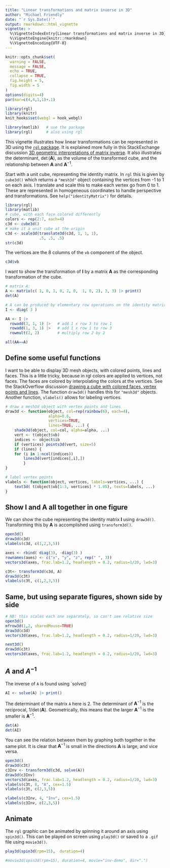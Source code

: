 ```yaml
---
title: "Linear transformations and matrix inverse in 3D"
author: "Michael Friendly"
date: "`r Sys.Date()`"
output: rmarkdown::html_vignette
vignette: >
  %\VignetteIndexEntry{Linear transformations and matrix inverse in 3D}
  %\VignetteEngine{knitr::rmarkdown}
  %\VignetteEncoding{UTF-8}
---
```


```r
knitr::opts_chunk$set(
  warning = FALSE,
  message = FALSE,
  echo = TRUE,
  collapse = TRUE,
  fig.height = 5,
  fig.width = 5
)
options(digits=4)
par(mar=c(4,4,1,1)+.1)
```
```r
library(rgl)
library(knitr)
knit_hooks$set(webgl = hook_webgl)
```

```r
library(matlib)   # use the package
library(rgl)      # also using rgl
```

This vignette illustrates how linear transformations can be represented in 3D using
the [`rgl` package](https://dmurdoch.github.io/rgl/).
It is explained more fully in this StackExchange discussion
[3D geometric interpretations of matrix inverse](https://math.stackexchange.com/questions/1948184/3d-geometric-interpretations-of-matrix-inverse).
It also illustrates the determinant, $\det(\mathbf{A})$, as the volume of the transformed
cube, and the relationship between $\mathbf{A}$ and $\mathbf{A}^{-1}$.


Start with a unit cube, representing the identity matrix. 
In `rgl` this is given by `cube3d()` which returns a `"mesh3d"` object containing the vertices from -1 to 1
on each axis. I translate and scale this to make each vertex go from 0 to 1.
These are represented in homogeneous coordinates to handle perspective and transformations.
See `help("identityMatrix")` for details.

```r
library(rgl)
library(matlib)
# cube, with each face colored differently
colors <- rep(2:7, each=4)
c3d <- cube3d()
# make it a unit cube at the origin
c3d <- scale3d(translate3d(c3d, 1, 1, 1),
               .5, .5, .5)
str(c3d)
```

The vertices are the 8 columns of the `vb` component of the object.
```r
c3d$vb
```

I want to show the transformation of $\mathbf{I}$ by a matrix $\mathbf{A}$ as the corresponding transformation of the cube.

```r
# matrix A: 
A <- matrix(c( 1, 0, 1, 0, 2, 0,  1, 0, 2), 3, 3) |> print()
det(A)

# A can be produced by elementary row operations on the identity matrix
I <- diag( 3 )

AA <- I |>
  rowadd(3, 1, 1) |>   # add 1 x row 3 to row 1
  rowadd(1, 3, 1) |>   # add 1 x row 1 to row 3
  rowmult(2, 2)        # multiply row 2 by 2

all(AA==A)
```

## Define some useful functions

I want to be able to display 3D mesh objects, with colored points, lines and faces.
This is a little tricky, because in rgl colors are applied to vertices, not faces. The faces are colored by interpolating the colors at the vertices. See the StackOverflow discussion
[drawing a cube with colored faces, vertex points and lines](http://stackoverflow.com/questions/39730889/rgl-drawing-a-cube-with-colored-faces-vertex-points-and-lines).
The function `draw3d()` handles this for `"mesh3d"` objects.
Another function, `vlabels()` allows for labeling vertices.

```r
# draw a mesh3d object with vertex points and lines
draw3d <- function(object, col=rep(rainbow(6), each=4), 
                   alpha=0.6,  
                   vertices=TRUE, 
                   lines=TRUE, ...) {
	shade3d(object, col=col, alpha=alpha, ...)
	vert <- t(object$vb)
	indices <- object$ib
	if (vertices) points3d(vert, size=5)
	if (lines) {
	for (i in 1:ncol(indices))
		lines3d(vert[indices[,i],])
		}
}

# label vertex points
vlabels <- function(object, vertices, labels=vertices, ...) {
	text3d( t(object$vb[1:3, vertices] * 1.05), texts=labels, ...)
}
```

## Show $\mathbf{I}$ and $\mathbf{A}$ all together in one figure

We can show the cube representing the identity matrix $\mathbf{I}$ using `draw3d()`.
Transforming this by $\mathbf{A}$ is accomplished using `transform3d()`.

```r
open3d()
draw3d(c3d)
vlabels(c3d, c(1,2,3,5))

axes <- rbind( diag(3), -diag(3) )
rownames(axes) <- c("x", "y", "z", rep(" ", 3))
vectors3d(axes, frac.lab=1.2, headlength = 0.2, radius=1/20, lwd=3)

c3t<- transform3d(c3d, A) 
draw3d(c3t)
vlabels(c3t, c(1,2,3,5))
```

## Same, but using separate figures, shown side by side

```r
# NB: this scales each one separately, so can't see relative size
open3d()
mfrow3d(1,2, sharedMouse=TRUE)
draw3d(c3d)
vectors3d(axes, frac.lab=1.2, headlength = 0.2, radius=1/20, lwd=3)

next3d()	
draw3d(c3t)
vectors3d(axes, frac.lab=1.2, headlength = 0.2, radius=1/20, lwd=3)
```

## $A$ and $A^{-1}$


The inverse of `A` is found using `solve()
```r
AI <- solve(A) |> print()
```

The determinant of the matrix `A` here is 2. The determinant of $\mathbf{A}^{-1}$ is the reciprocal,
$1/ \det(\mathbf{A})$. Geometrically, this means that the larger $\mathbf{A}^{-1}$ is the smaller is
$\mathbf{A}^{-1}$.

```r
det(A)
det(AI)
```

You can see the relation between them by graphing both together in the same plot.
It is clear that $\mathbf{A}^{-1}$ is small in the directions $\mathbf{A}$ is large,
and vice versa.

```r
open3d()
draw3d(c3t)
c3Inv <- transform3d(c3d, solve(A))
draw3d(c3Inv)
vectors3d(axes, frac.lab=1.2, headlength = 0.2, radius=1/20, lwd=3)
vlabels(c3t, 8, "A", cex=1.5)
vlabels(c3t, c(2,3,5))

vlabels(c3Inv, 4, "Inv", cex=1.5)
vlabels(c3Inv, c(2,3,5))
```

## Animate

The `rgl` graphic can be animated by spinning it around an axis using `spin3d()`.
This can be played on screen using `play3d()` or
saved to a `.gif` file using `movie3d()`.

```r
play3d(spin3d(rpm=15),  duration=4)

#movie3d(spin3d(rpm=15), duration=4, movie="inv-demo", dir=".")
```

